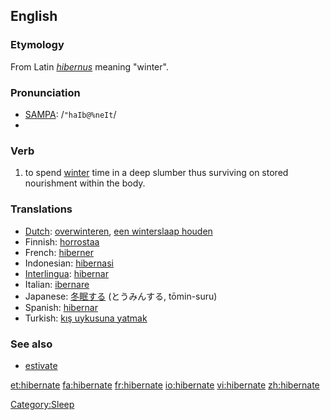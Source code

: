 ==English==
===Etymology===
From Latin ''[[hibernus]]'' meaning "winter".

===Pronunciation===
*[[w:SAMPA|SAMPA]]: /<tt>"haIb@%neIt</tt>/
*{{IPA|/ˈhaɪbəˌneɪt/}}

===Verb===
{{en-verb|hibernat|ing}}

#to spend [[winter]] time in a deep slumber thus surviving on stored nourishment within the body.

=== Translations ===
*[[Dutch]]: [[overwinteren]], [[een winterslaap houden]]
* Finnish: [[horrostaa]]
*French: [[hiberner]]
*Indonesian: [[hibernasi]]
*[[Interlingua]]: [[hibernar]]
*Italian: [[ibernare]]
*Japanese: [[冬眠]]する (とうみんする, tōmin-suru)
*Spanish: [[hibernar]]
*Turkish: [[kış uykusuna yatmak]]

===See also===
*[[estivate]]

[[Category:Sleep]]

[[et:hibernate]]
[[fa:hibernate]]
[[fr:hibernate]]
[[io:hibernate]]
[[vi:hibernate]]
[[zh:hibernate]]